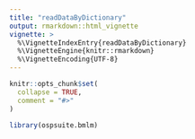 ```yaml
---
title: "readDataByDictionary"
output: rmarkdown::html_vignette
vignette: >
  %\VignetteIndexEntry{readDataByDictionary}
  %\VignetteEngine{knitr::rmarkdown}
  %\VignetteEncoding{UTF-8}
---
```


```r
knitr::opts_chunk$set(
  collapse = TRUE,
  comment = "#>"
)
```

```r
library(ospsuite.bmlm)
```
